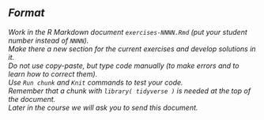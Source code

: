 ## _Format_

_Work in the R Markdown document `exercises-NNNN.Rmd` (put your student number instead of `NNNN`).  
Make there a new section for the current exercises and develop solutions in it.  
Do not use copy-paste, but type code manually (to make errors and to learn how to correct them).  
Use `Run chunk` and `Knit` commands to test your code.  
Remember that a chunk with `library( tidyverse )` is needed at the top of the document.  
Later in the course we will ask you to send this document._

